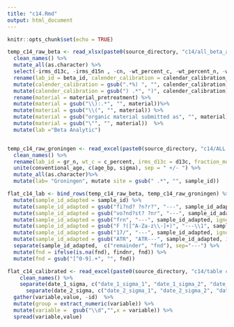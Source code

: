 ```yaml
---
title: "c14.Rmd"
output: html_document
---
```


```r
knitr::opts_chunk$set(echo = TRUE)
```



```r
temp_c14_raw_beta <- read_xlsx(paste0(source_directory, "c14/all_beta_analytic_added_context_wk.xlsx")) %>%
  clean_names() %>%
  mutate_all(as.character) %>%
  select(-irms_d13c, -irms_d15n , -cn, -wt_percent_c, -wt_percent_n, -wt_percent_col, -irms_d18o, -service, -received, -due, -report_completed, -percent_modern_carbon_p_mc, -d14c, -fraction_modern) %>%
  rename(lab_id = beta_id, calender_calibration = calendar_calibration_95_4_percent_probability) %>%
  mutate(calender_calibration = gsub(".*%) ", "", calender_calibration))  %>%
  mutate(calender_calibration = gsub(") .*", ")", calender_calibration)) %>%
  rename(material = material_pretreatment) %>%
  mutate(material = gsub("\\):.*", "", material))%>%
  mutate(material = gsub("\\(", "", material)) %>%
  mutate(material = gsub("organic material submitted as", "", material)) %>%
  mutate(material = gsub("\"", "", material))  %>%
  mutate(lab ="Beta Analytic")


temp_c14_raw_groningen <- read_excel(paste0(source_directory, "c14/ALL GrN dates.xls")) %>%
  clean_names() %>%
  rename(lab_id = gr_n, wt_c = c_percent, irms_d13c = d13c, fraction_modern = fraction, island = is_land, sample_id = samplename) %>%
  unite(conventional_age, c(age_bp, sigma), sep = " +/- ") %>%
  mutate_all(as.character)%>%
  mutate(lab= "Groningen", mutate site = gsub(" .*", "", sample_id))

flat_c14_lab <- bind_rows(temp_c14_raw_beta, temp_c14_raw_groningen) %>%
  mutate(sample_id_adapted = sample_id) %>%
  mutate(sample_id_adapted = gsub("fi?nd? ?n?r?", "---", sample_id_adapted, ignore.case = TRUE))   %>%
  mutate(sample_id_adapted = gsub("vo?nd?st? ?nr", "---", sample_id_adapted, ignore.case = TRUE)) %>%
  mutate(sample_id_adapted = gsub("frn", "---", sample_id_adapted, ignore.case = TRUE))%>%
  mutate(sample_id_adapted = gsub("F ?([^A-Za-z\\-]+)", "---\\1", sample_id_adapted, ignore.case = TRUE))%>%
  mutate(sample_id_adapted = gsub("17/", "---", sample_id_adapted, ignore.case = TRUE)) %>%
  mutate(sample_id_adapted = gsub("ATR", "ATR---", sample_id_adapted, ignore.case = TRUE))%>%
  separate(sample_id_adapted,  c("remainder", "fnd"), sep="---") %>%
  mutate(fnd = ifelse(is.na(fnd), findnr, fnd)) %>%
  mutate(fnd = gsub("[^0-9].+", "", fnd))

flat_c14_calibrated <- read_excel(paste0(source_directory, "c14/table c14 calibrated formatted.xls")) %>%
    clean_names() %>%
    separate(date_1_sigma, c("date_1_sigma_1", "date_1_sigma_2", "date_1_sigma_3", "date_1_sigma_4"), sep = " ?/ ?") %>%
      separate(date_2_sigma, c("date_2_sigma_1", "date_2_sigma_2", "date_2_sigma_3", "date_2_sigma_4"), sep = " ?/ ?") %>%
  gather(variable,value, -id)  %>%
  mutate(group = extract_numeric(variable)) %>%
  mutate(variable =  gsub("\\d","",x = variable)) %>%
  spread(variable,value)


```

